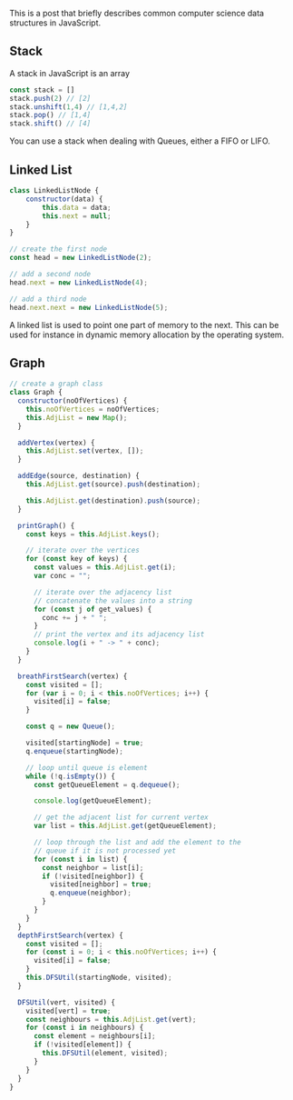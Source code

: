 This is a post that briefly describes common computer science data structures
in JavaScript.

## Stack

A stack in JavaScript is an array

```js
const stack = []
stack.push(2) // [2]
stack.unshift(1,4) // [1,4,2]
stack.pop() // [1,4]
stack.shift() // [4]
```

You can use a stack when dealing with Queues, either a FIFO or LIFO.

## Linked List

```js
class LinkedListNode {
    constructor(data) {
        this.data = data;
        this.next = null;
    }
}

// create the first node
const head = new LinkedListNode(2);

// add a second node
head.next = new LinkedListNode(4);

// add a third node
head.next.next = new LinkedListNode(5);
```

A linked list is used to point one part of memory to the next. This can be
used for instance in dynamic memory allocation by the operating system.

## Graph

```js
// create a graph class
class Graph {
  constructor(noOfVertices) {
    this.noOfVertices = noOfVertices;
    this.AdjList = new Map();
  }

  addVertex(vertex) {
    this.AdjList.set(vertex, []);
  }

  addEdge(source, destination) {
    this.AdjList.get(source).push(destination);

    this.AdjList.get(destination).push(source);
  } 

  printGraph() {
    const keys = this.AdjList.keys();

    // iterate over the vertices
    for (const key of keys) {
      const values = this.AdjList.get(i);
      var conc = "";

      // iterate over the adjacency list
      // concatenate the values into a string
      for (const j of get_values) {
        conc += j + " ";
      }
      // print the vertex and its adjacency list
      console.log(i + " -> " + conc);
    }
  } 

  breathFirstSearch(vertex) {
    const visited = [];
    for (var i = 0; i < this.noOfVertices; i++) {
      visited[i] = false;
    }

    const q = new Queue();

    visited[startingNode] = true;
    q.enqueue(startingNode);

    // loop until queue is element
    while (!q.isEmpty()) {
      const getQueueElement = q.dequeue();

      console.log(getQueueElement);

      // get the adjacent list for current vertex
      var list = this.AdjList.get(getQueueElement);

      // loop through the list and add the element to the
      // queue if it is not processed yet
      for (const i in list) {
        const neighbor = list[i];
        if (!visited[neighbor]) {
          visited[neighbor] = true;
          q.enqueue(neighbor);
        }
      }
    }
  } 
  depthFirstSearch(vertex) {
    const visited = [];
    for (const i = 0; i < this.noOfVertices; i++) {
      visited[i] = false;
    }
    this.DFSUtil(startingNode, visited);
  }

  DFSUtil(vert, visited) {
    visited[vert] = true;
    const neighbours = this.AdjList.get(vert);
    for (const i in neighbours) {
      const element = neighbours[i];
      if (!visited[element]) {
        this.DFSUtil(element, visited);
      }
    }
  } 
}
```

